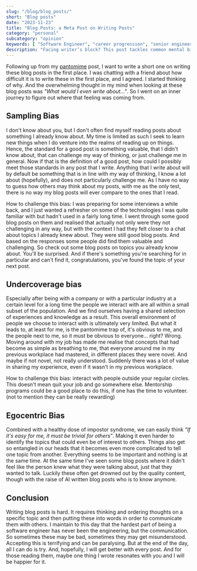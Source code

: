 ```yaml
---
slug: "/blog/blog_posts/"
short: "Blog posts"
date: "2023-11-23"
title: "Blog Posts: a Meta Post on Writing Posts"
category: "personal"
subcategory: "opinion"
keywords: [ "Software Engineer", "career progression", "senior engineer", "senior software engineer", "principal engineer", "staff engineer", "senior staff engineer", "writer's block", "writing blog posts", "identifying blog topics", "writing tips", "sampling bias", "undercoverage bias", "egocentric bias", "blog post", "blogger"]
description: "Facing writer’s block? This post tackles common mental biases that can make it hard to identify valuable blog topics and believe others will benefit. Learn how to combat sampling, undercoverage, and egocentric biases."
---
```


Following up from my [pantomime](/blog/pantomime_trap/) post, I want to write a short one on writing these blog posts in the first place. I was chatting with a friend about how difficult it is to write these in the first place, and I agreed. I started thinking of why. And the overwhelming thought in my mind when looking at these blog posts was _"What would I even write about..."_. So I went on an inner journey to figure out where that feeling was coming from.

## Sampling Bias
I don't know about you, but I don't often find myself reading posts about something I already know about. My time is limited as such I seek to learn new things when I do venture into the realms of reading up on things. Hence, the standard for a good post is something valuable, that I didn't know about, that can challenge my way of thinking, or just challenge me in general. Now if that is the definition of a good post, how could I possibly meet those standards in any post that I write. Anything that I write about will by default be something that is in line with my way of thinking, I know a lot about (hopefully), and does not particularly challenge me. As I have no way to guess how others may think about my posts, with me as the only test, there is no way my blog posts will ever compare to the ones that I read. 

How to challenge this bias: I was preparing for some interviews a while back, and I just wanted a refresher on some of the technologies I was quite familiar with but hadn't used in a fairly long time. I went through some good blog posts on them and realised that actually not only were they not challenging in any way, but with the context I had they felt closer to a chat about topics I already knew about. They were still good blog posts. And based on the responses some people did find them valuable and challenging. So check out some blog posts on topics you already know about. You'll be surprised. And if there's something you're searching for in particular and can't find it, congratulations, you've found the topic of your next post.

## Undercoverage bias
Especially after being with a company or with a particular industry at a certain level for a long time the people we interact with are all within a small subset of the population. And we find ourselves having a shared selection of experiences and knowledge as a result. This overall environment of people we choose to interact with is ultimately very limited. But what it leads to, at least for me, is the pantomime trap of, it's obvious to me, and the people next to me, so it must be obvious to everyone... right? Wrong. Moving around with my job has made me realise that concepts that had become as simple as breathing to me, that everyone around me in my previous workplace had mastered, in different places they were novel. And maybe if not novel, not really understood. Suddenly there was a lot of value in sharing my experience, even if it wasn't in my previous workplace.

How to challenge this bias: interact with people outside your regular circles. This doesn't mean quit your job and go somewhere else. Mentorship programs could be a good place to do this, if one has the time to volunteer. (not to mention they can be really rewarding)

## Egocentric Bias
Combined with a healthy dose of impostor syndrome, we can easily think _"If it's easy for me, it must be trivial for others"_. Making it even harder to identify the topics that could even be of interest to others. Things also get so entangled in our heads that it becomes even more complicated to tell one topic from another. Everything seems to be important and nothing is at the same time. At the same time I've seen some blog posts where it didn't feel like the person knew what they were talking about, just that they wanted to talk. Luckily these often get drowned out by the quality content, though with the raise of AI written blog posts who is to know anymore.

## Conclusion
Writing blog posts is hard. It requires thinking and ordering thoughts on a specific topic and then putting these into words in order to communicate them with others. I maintain to this day that the hardest part of being a software engineer has never been the engineering, but the communication. So sometimes these may be bad, sometimes they may get misunderstood. Accepting this is terrifying and can be paralysing. But at the end of the day, all I can do is try. And, hopefully, I will get better with every post. And for those reading them, maybe one thing I wrote resonates with you and I will be happier for it. 